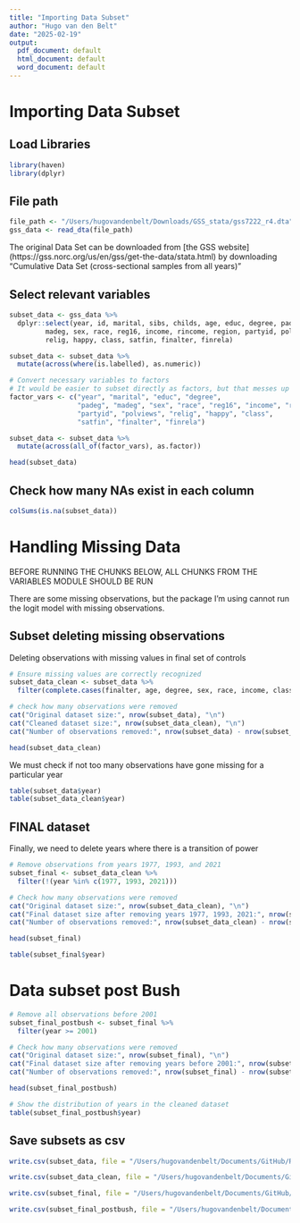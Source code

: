```yaml
---
title: "Importing Data Subset"
author: "Hugo van den Belt"
date: "2025-02-19"
output:
  pdf_document: default
  html_document: default
  word_document: default
---
```


# Importing Data Subset

## Load Libraries
```r
library(haven)
library(dplyr)
```


## File path
```r
file_path <- "/Users/hugovandenbelt/Downloads/GSS_stata/gss7222_r4.dta"
gss_data <- read_dta(file_path)
```


The original Data Set can be downloaded from [the GSS website] (https://gss.norc.org/us/en/gss/get-the-data/stata.html) by downloading "Cumulative Data Set (cross-sectional samples from all years)"

## Select relevant variables
```r
subset_data <- gss_data %>%
  dplyr::select(year, id, marital, sibs, childs, age, educ, degree, padeg, 
         madeg, sex, race, reg16, income, rincome, region, partyid, polviews, 
         relig, happy, class, satfin, finalter, finrela)

subset_data <- subset_data %>%
  mutate(across(where(is.labelled), as.numeric))

# Convert necessary variables to factors
# It would be easier to subset directly as factors, but that messes up the NA observations, hence this workaround
factor_vars <- c("year", "marital", "educ", "degree", 
                 "padeg", "madeg", "sex", "race", "reg16", "income", "rincome", "region", 
                 "partyid", "polviews", "relig", "happy", "class", 
                 "satfin", "finalter", "finrela")

subset_data <- subset_data %>%
  mutate(across(all_of(factor_vars), as.factor))

head(subset_data)
```

## Check how many NAs exist in each column
```r
colSums(is.na(subset_data))
```

# Handling Missing Data

BEFORE RUNNING THE CHUNKS BELOW, ALL CHUNKS FROM THE VARIABLES MODULE SHOULD BE RUN 

There are some missing observations, but the package I'm using cannot run the logit model with missing observations. 

## Subset deleting missing observations

Deleting observations with missing values in final set of controls

```r
# Ensure missing values are correctly recognized
subset_data_clean <- subset_data %>%
  filter(complete.cases(finalter, age, degree, sex, race, income, class))

# check how many observations were removed
cat("Original dataset size:", nrow(subset_data), "\n")
cat("Cleaned dataset size:", nrow(subset_data_clean), "\n")
cat("Number of observations removed:", nrow(subset_data) - nrow(subset_data_clean), "\n")

head(subset_data_clean)

```


We must check if not too many observations have gone missing for a particular year

```r
table(subset_data$year)
table(subset_data_clean$year)
```

## FINAL dataset

Finally, we need to delete years where there is a transition of power

```r
# Remove observations from years 1977, 1993, and 2021
subset_final <- subset_data_clean %>%
  filter(!(year %in% c(1977, 1993, 2021)))

# Check how many observations were removed
cat("Original dataset size:", nrow(subset_data_clean), "\n")
cat("Final dataset size after removing years 1977, 1993, 2021:", nrow(subset_final), "\n")
cat("Number of observations removed:", nrow(subset_data_clean) - nrow(subset_final), "\n")

head(subset_final)

table(subset_final$year)

```

# Data subset post Bush
```r
# Remove all observations before 2001
subset_final_postbush <- subset_final %>%
  filter(year >= 2001)

# Check how many observations were removed
cat("Original dataset size:", nrow(subset_final), "\n")
cat("Final dataset size after removing years before 2001:", nrow(subset_final_postbush), "\n")
cat("Number of observations removed:", nrow(subset_final) - nrow(subset_final_postbush), "\n")

head(subset_final_postbush)

# Show the distribution of years in the cleaned dataset
table(subset_final_postbush$year)

```

## Save subsets as csv

```r
write.csv(subset_data, file = "/Users/hugovandenbelt/Documents/GitHub/Research Note EUR Recent Advancements/DataSets/subset_GSSdata.csv", row.names = FALSE)

write.csv(subset_data_clean, file = "/Users/hugovandenbelt/Documents/GitHub/Research Note EUR Recent Advancements/DataSets/subset_GSSdata_clean.csv", row.names = FALSE)

write.csv(subset_final, file = "/Users/hugovandenbelt/Documents/GitHub/Research Note EUR Recent Advancements/DataSets/subset_final.csv", row.names = FALSE)

write.csv(subset_final_postbush, file = "/Users/hugovandenbelt/Documents/GitHub/Research Note EUR Recent Advancements/DataSets/subset_final_postbush.csv", row.names = FALSE)
```


